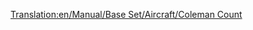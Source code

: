 [[Translation:en/Manual/Base Set/Aircraft/Coleman Count]]

{{hu/Manual/Base Set/Aircraft/Repülőgépek|Name=Coleman Count
|Image=[[File:en/Manual/Base Set/Aircraft/VickersViscount.png|Coleman Count]]
|Cost=30,761 (61,522)
|Speed=473 km/h (296 MPH)
|Annual=2,812 (5,624)
|Designed=1947
|Lifespan=24
|Capacity=65 utas és 8 csomag levél
|Description=A Coleman Count az első négymotoros repülő a játékban, és nagy a kapacitása.
|Real-lifeWikilink=Vickers Viscount
|Real-life=[http://en.wikipedia.org/wiki/Vickers_Viscount Vickers Viscount]
}}